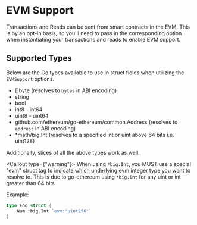 # EVM Support

Transactions and Reads can be sent from smart contracts in the EVM. This is by an opt-in basis, so you'll need to pass in the corresponding option when instantiating your transactions and reads to enable EVM support.

## Supported Types

Below are the Go types available to use in struct fields when utilizing the `EVMSupport` options.

- []byte (resolves to `bytes` in ABI encoding)
- string
- bool
- int8 - int64
- uint8 - uint64
- github.com/ethereum/go-ethereum/common.Address (resolves to `address` in ABI encoding)
- *math/big.Int (resolves to a specified int or uint above 64 bits i.e. uint128)

Additionally, slices of all the above types work as well.



<Callout type={"warning"}>
    When using `*big.Int`, you MUST use a special "evm" struct tag to indicate which underlying evm integer type you want to resolve to. This is due to go-ethereum using `*big.Int` for any uint or int greater than 64 bits.
</Callout>

Example:
```go
type Foo struct {
    Num *big.Int `evm:"uint256"`
}
```